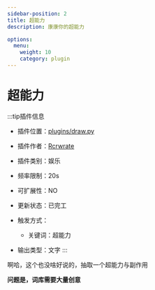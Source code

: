 ```yaml
---
sidebar-position: 2
title: 超能力
description: 康康你的超能力

options:
  menu:
    weight: 10
    category: plugin
---
```


# 超能力

:::tip插件信息
- 插件位置：[plugins/draw.py](https://github.com/phantom-sea-limited/Bot/blob/main/plugins/draw.py)
- 插件作者：[Rcrwrate](https://github.com/Rcrwrate)
- 插件类别：娱乐
- 频率限制：<span id="blue">20s</span>
- 可扩展性：<span id="red">NO</span>
- 更新状态：<span id="green">已完工</span>


- 触发方式：
  - 关键词：超能力
- 输出类型：文字
:::

啊哈，这个也没啥好说的，抽取一个超能力与副作用

**问题是，词库需要大量创意**